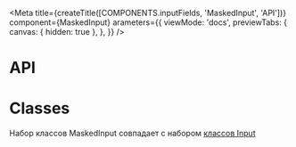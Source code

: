 
<Meta
  title={createTitle([COMPONENTS.inputFields, 'MaskedInput', 'API'])}
  component={MaskedInput}
  arameters={{
    viewMode: 'docs',
    previewTabs: {
      canvas: { hidden: true },
    },
  }}
/>

# API

<ArgsTable of={MaskedInput} />

# Classes

Набор классов MaskedInput совпадает с набором [классов Input](?path=/docs/поля-ввода-input-api--page#input-classes)
